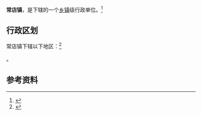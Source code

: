 {{中国乡级行政区|32/03/21/104/000}}

'''常店镇'''，是{{PRC admin/fullname|32/03/21/104/000|3}}下辖的一个[[乡镇|乡镇]]级行政单位。<ref>{{PRC admin/ref sgc|{{PRC admin/parent|32/03/21/104/000}}}}</ref>

== 行政区划 ==

常店镇下辖以下地区：<ref>{{PRC admin/ref sgc|32/03/21/104/000}}</ref>

{{PRC admin/children|32/03/21/104/000}}。

== 参考资料 ==

{{reflist}}

{{行政区划小作品}}
{{PRC admin/navcat|32/03/21/104/000}}